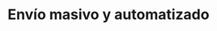 ---
title: "Envío masivo y automatizado"
titleSection: "de SMS"
sibtitle: "Comunica tus ideas, promociones o lo que necesites de forma directa con una plataforma profesional de SMS masivos, diseñada para lograr alta tasa de entrega, reducir no-shows y activar compras con campañas y automatizaciones listas en minutos."
buttonDemo: "Agendar demo"
---